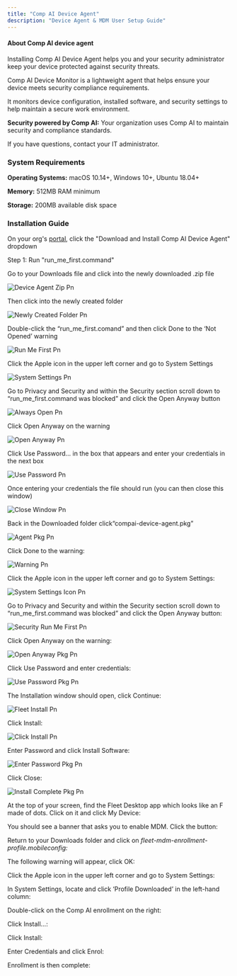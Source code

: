 ```yaml
---
title: "Comp AI Device Agent"
description: "Device Agent & MDM User Setup Guide"
---
```


#### **About Comp AI device agent**

Installing Comp AI Device Agent helps you and your security administrator keep your device protected against security threats.

Comp AI Device Monitor is a lightweight agent that helps ensure your device meets security compliance requirements.

It monitors device configuration, installed software, and security settings to help maintain a secure work environment.

**Security powered by Comp AI:** Your organization uses Comp AI to maintain security and compliance standards.

If you have questions, contact your IT administrator.

### System Requirements

**Operating Systems:** macOS 10.14\+, Windows 10\+, Ubuntu 18.04\+

**Memory:** 512MB RAM minimum

**Storage:** 200MB available disk space

### Installation Guide

On your org's [portal](http://portal.trycomp.ai), click the "Download and Install Comp AI Device Agent" dropdown

Step 1: Run "run_me_first.command"

<Accordion title="Step 1" description='Run "run_me_first.command"' icon="sparkles">
  Go to your Downloads file and click into the newly downloaded .zip file

  ![Device Agent Zip Pn](/packages/docs/device-agent-zip.png)

  Then click into the newly created folder

  ![Newly Created Folder Pn](/packages/docs/newly-created-folder.png)

  Double-click the “run_me_first.comand” and then click Done to the ‘Not Opened’ warning

  ![Run Me First Pn](/packages/docs/run-me-first.png)

  Click the Apple icon in the upper left corner and go to System Settings

  ![System Settings Pn](/packages/docs/system-settings.png)

  Go to Privacy and Security and within the Security section scroll down to “run_me_first.command was blocked” and click the Open Anyway button

  ![Always Open Pn](/packages/docs/images/always-open.png)

  Click Open Anyway on the warning

  ![Open Anyway Pn](/packages/docs/images/open-anyway.png)

  Click Use Password… in the box that appears and enter your credentials in the next box

  ![Use Password Pn](/packages/docs/images/use-password.png)

  Once entering your credentials the file should run (you can then close this window)

  ![Close Window Pn](/packages/docs/images/close-window.png)
</Accordion>

<Accordion title="Step 2" description="Install Device Agent" icon="download">
  Back in the Downloaded folder click“compai-device-agent.pkg”

  ![Agent Pkg Pn](/packages/docs/images/agent-pkg.png)

  Click Done to the warning:

  ![Warning Pn](/packages/docs/images/warning.png)

  Click the Apple icon in the upper left corner and go to System Settings:

  ![System Settings Icon Pn](/packages/docs/images/system-settings-icon.png)

  Go to Privacy and Security and within the Security section scroll down to “run_me_first.command was blocked” and click the Open Anyway button:

  ![Security Run Me First Pn](/packages/docs/images/security-run-me-first.png)

  Click Open Anyway on the warning:

  ![Open Anyway Pkg Pn](/packages/docs/images/open-anyway-pkg.png)

  Click Use Password and enter credentials:

  ![Use Password Pkg Pn](/packages/docs/images/use-password-pkg.png)

  The Installation window should open, click Continue:

  ![Fleet Install Pn](/packages/docs/images/fleet-install.png)

  Click Install:

  ![Click Install Pn](/packages/docs/images/click-install.png)

  Enter Password and click Install Software:

  ![Enter Password Pkg Pn](/packages/docs/images/enter-password-pkg.png)

  Click Close:

  ![Install Complete Pkg Pn](/packages/docs/images/install-complete-pkg.png)
</Accordion>

<Accordion title="Step 3" description="Enable MDM" icon="computer">
  At the top of your screen, find the Fleet Desktop app which looks like an F made of dots. Click on it and click My Device:

  You should see a banner that asks you to enable MDM. Click the button:

  Return to your Downloads folder and click on _fleet-mdm-enrollment-profile.mobileconfig:_

  The following warning will appear, click OK:

  Click the Apple icon in the upper left corner and go to System Settings:

  In System Settings, locate and click ‘Profile Downloaded’ in the left-hand column:

  Double-click on the Comp AI enrollment on the right:

  Click Install…:

  Click Install:

  Enter Credentials and click Enrol:

  Enrollment is then complete:
</Accordion>